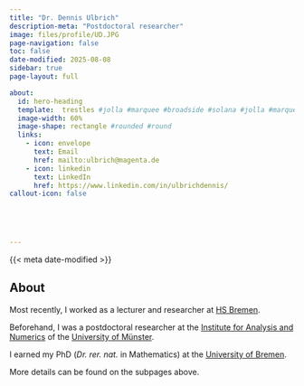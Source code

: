 ```yaml
---
title: "Dr. Dennis Ulbrich"
description-meta: "Postdoctoral researcher"
image: files/profile/UD.JPG
page-navigation: false
toc: false  
date-modified: 2025-08-08
sidebar: true
page-layout: full

about:
  id: hero-heading
  template:  trestles #jolla #marquee #broadside #solana #jolla #marquee #jolla #solana #broadside #marquee #trestles #solana #broadside #jolla    
  image-width: 60%
  image-shape: rectangle #rounded #round 
  links:
    - icon: envelope
      text: Email
      href: mailto:ulbrich@magenta.de
    - icon: linkedin
      text: LinkedIn
      href: https://www.linkedin.com/in/ulbrichdennis/
callout-icon: false


      


---
```

{{< meta date-modified >}}

:::{#hero-heading}

## About 

Most recently, I worked as a lecturer and researcher at [HS Bremen](https://www.hs-bremen.de/en/).

Beforehand, I was a postdoctoral researcher at the [Institute for Analysis and Numerics](https://www.uni-muenster.de/AMM/en/institute.shtml) of the [University of Münster](https://www.uni-muenster.de/en/).

I earned my PhD (*Dr. rer. nat.* in Mathematics) at the [University of Bremen](https://www.uni-bremen.de/en/).

More details can be found on the subpages above.

:::



